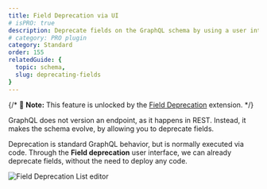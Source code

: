 ```yaml
---
title: Field Deprecation via UI
# isPRO: true
description: Deprecate fields on the GraphQL schema by using a user interface, without the need to deploy any code.
# category: PRO plugin
category: Standard
order: 155
relatedGuide: {
  topic: schema,
  slug: deprecating-fields
}
---
```


{/* 📣 **Note:** This feature is unlocked by the [Field Deprecation](/extensions/field-deprecation) extension. */}

GraphQL does not version an endpoint, as it happens in REST. Instead, it makes the schema evolve, by allowing you to deprecate fields.

Deprecation is standard GraphQL behavior, but is normally executed via code. Through the **Field deprecation** user interface, we can already deprecate fields, without the need to deploy any code.

![Field Deprecation List editor](/assets/extensions/upstream-pro/field-deprecation-list.png "Field Deprecation List editor")
